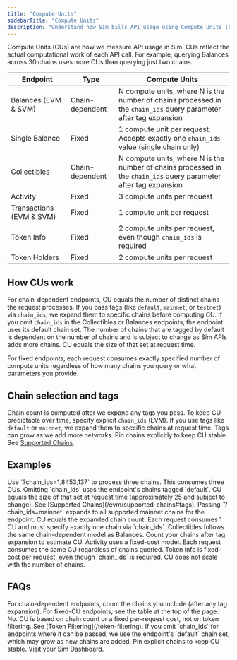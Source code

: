 ```yaml
---
title: "Compute Units"
sidebarTitle: "Compute Units"
description: "Understand how Sim bills API usage using Compute Units (CUs) and how they're calculated per endpoint."
---
```


Compute Units (CUs) are how we measure API usage in Sim. CUs reflect the actual computational work of each API call. For example, querying Balances across 30 chains uses more CUs than querying just two chains.

| Endpoint | Type | Compute Units |
| --- | --- | --- |
| Balances (EVM & SVM) | Chain-dependent | N compute units, where N is the number of chains processed in the `chain_ids` query parameter after tag expansion |
| Single Balance | Fixed | 1 compute unit per request. Accepts exactly one `chain_ids` value (single chain only) |
| Collectibles | Chain-dependent | N compute units, where N is the number of chains processed in the `chain_ids` query parameter after tag expansion |
| Activity | Fixed | 3 compute units per request |
| Transactions (EVM & SVM) | Fixed | 1 compute unit per request |
| Token Info | Fixed | 2 compute units per request, even though `chain_ids` is required |
| Token Holders | Fixed | 2 compute units per request |

## How CUs work

For chain-dependent endpoints, CU equals the number of distinct chains the request processes. If you pass tags (like `default`, `mainnet`, or `testnet`) via `chain_ids`, we expand them to specific chains before computing CU. If you omit `chain_ids` in the Collectibles or Balances endpoints, the endpoint uses its default chain set. The number of chains that are tagged by default is dependent on the number of chains and is subject to change as Sim APIs adds more chains. CU equals the size of that set at request time.

For fixed endpoints, each request consumes exactly specified number of compute units regardless of how many chains you query or what parameters you provide.

## Chain selection and tags

Chain count is computed after we expand any tags you pass. To keep CU predictable over time, specify explicit `chain_ids` (EVM). If you use tags like `default` or `mainnet`, we expand them to specific chains at request time. Tags can grow as we add more networks. Pin chains explicitly to keep CU stable. See [Supported Chains](/evm/supported-chains#tags).

## Examples

<Columns>
  <Card title="Balances: explicit chains">
    Use `?chain_ids=1,8453,137` to process three chains. This consumes three CUs.
  </Card>
  <Card title="Balances: default set">
    Omitting `chain_ids` uses the endpoint's chains tagged `default`. CU equals the size of that set at request time (approximately 25 and subject to change). See [Supported Chains](/evm/supported-chains#tags).
  </Card>
</Columns>

<Columns>
  <Card title="Balances: mainnet tag">
    Passing `?chain_ids=mainnet` expands to all supported mainnet chains for the endpoint. CU equals the expanded chain count.
  </Card>
  <Card title="Single Balance: fixed cost">
    Each request consumes 1 CU and must specify exactly one chain via `chain_ids`.
  </Card>
  <Card title="Collectibles: chain-dependent">
    Collectibles follows the same chain-dependent model as Balances. Count your chains after tag expansion to estimate CU.
  </Card>
</Columns>

<Columns>
  <Card title="Activity: fixed cost">
    Activity uses a fixed-cost model. Each request consumes the same CU regardless of chains queried.
  </Card>
  <Card title="Token Info: fixed cost">
    Token Info is fixed-cost per request, even though `chain_ids` is required. CU does not scale with the number of chains.
  </Card>
</Columns>

## FAQs

<AccordionGroup>
  <Accordion title="How do I estimate CU before making a request?">
    For chain-dependent endpoints, count the chains you include (after any tag expansion). For fixed-CU endpoints, see the table at the top of the page.
  </Accordion>
  <Accordion title="Does token filtering impact CU usage?">
    No. CU is based on chain count or a fixed per-request cost, not on token filtering. See [Token Filtering](/token-filtering).
  </Accordion>
  <Accordion title="Why did my CU change when I didn't pass chain_ids?">
    If you omit `chain_ids` for endpoints where it can be passed, we use the endpoint's `default` chain set, which may grow as new chains are added. Pin explicit chains to keep CU stable.
  </Accordion>
  <Accordion title="Where do I view my CU usage?">
    Visit your Sim Dashboard.
  </Accordion>
</AccordionGroup>